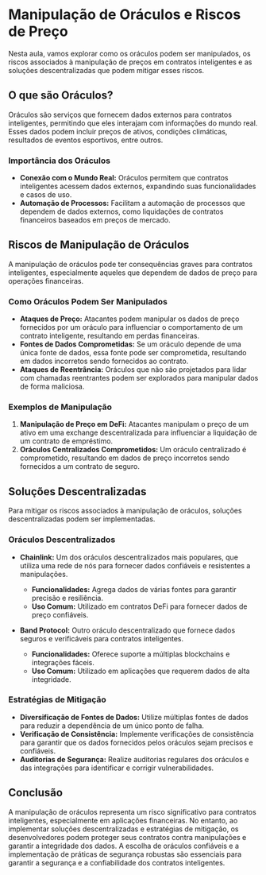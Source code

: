 # Manipulação de Oráculos e Riscos de Preço

Nesta aula, vamos explorar como os oráculos podem ser manipulados, os riscos associados à manipulação de preços em contratos inteligentes e as soluções descentralizadas que podem mitigar esses riscos.

## O que são Oráculos?

Oráculos são serviços que fornecem dados externos para contratos inteligentes, permitindo que eles interajam com informações do mundo real. Esses dados podem incluir preços de ativos, condições climáticas, resultados de eventos esportivos, entre outros.

### Importância dos Oráculos

- **Conexão com o Mundo Real:** Oráculos permitem que contratos inteligentes acessem dados externos, expandindo suas funcionalidades e casos de uso.
- **Automação de Processos:** Facilitam a automação de processos que dependem de dados externos, como liquidações de contratos financeiros baseados em preços de mercado.

## Riscos de Manipulação de Oráculos

A manipulação de oráculos pode ter consequências graves para contratos inteligentes, especialmente aqueles que dependem de dados de preço para operações financeiras.

### Como Oráculos Podem Ser Manipulados

- **Ataques de Preço:** Atacantes podem manipular os dados de preço fornecidos por um oráculo para influenciar o comportamento de um contrato inteligente, resultando em perdas financeiras.
- **Fontes de Dados Comprometidas:** Se um oráculo depende de uma única fonte de dados, essa fonte pode ser comprometida, resultando em dados incorretos sendo fornecidos ao contrato.
- **Ataques de Reentrância:** Oráculos que não são projetados para lidar com chamadas reentrantes podem ser explorados para manipular dados de forma maliciosa.

### Exemplos de Manipulação

1. **Manipulação de Preço em DeFi:** Atacantes manipulam o preço de um ativo em uma exchange descentralizada para influenciar a liquidação de um contrato de empréstimo.
2. **Oráculos Centralizados Comprometidos:** Um oráculo centralizado é comprometido, resultando em dados de preço incorretos sendo fornecidos a um contrato de seguro.

## Soluções Descentralizadas

Para mitigar os riscos associados à manipulação de oráculos, soluções descentralizadas podem ser implementadas.

### Oráculos Descentralizados

- **Chainlink:** Um dos oráculos descentralizados mais populares, que utiliza uma rede de nós para fornecer dados confiáveis e resistentes a manipulações.

  - **Funcionalidades:** Agrega dados de várias fontes para garantir precisão e resiliência.
  - **Uso Comum:** Utilizado em contratos DeFi para fornecer dados de preço confiáveis.

- **Band Protocol:** Outro oráculo descentralizado que fornece dados seguros e verificáveis para contratos inteligentes.
  - **Funcionalidades:** Oferece suporte a múltiplas blockchains e integrações fáceis.
  - **Uso Comum:** Utilizado em aplicações que requerem dados de alta integridade.

### Estratégias de Mitigação

- **Diversificação de Fontes de Dados:** Utilize múltiplas fontes de dados para reduzir a dependência de um único ponto de falha.
- **Verificação de Consistência:** Implemente verificações de consistência para garantir que os dados fornecidos pelos oráculos sejam precisos e confiáveis.
- **Auditorias de Segurança:** Realize auditorias regulares dos oráculos e das integrações para identificar e corrigir vulnerabilidades.

## Conclusão

A manipulação de oráculos representa um risco significativo para contratos inteligentes, especialmente em aplicações financeiras. No entanto, ao implementar soluções descentralizadas e estratégias de mitigação, os desenvolvedores podem proteger seus contratos contra manipulações e garantir a integridade dos dados. A escolha de oráculos confiáveis e a implementação de práticas de segurança robustas são essenciais para garantir a segurança e a confiabilidade dos contratos inteligentes.
